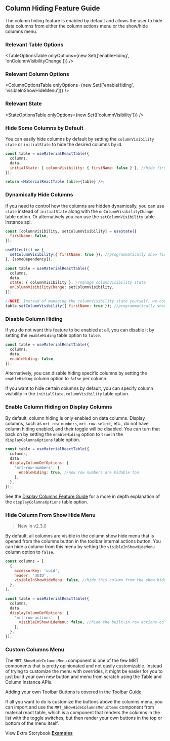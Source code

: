 
<Head>
  <title>{'Column Hiding Guide - Material React Table V2 Docs'}</title>
  <meta
    name="description"
    content="How to use, customize, or disable column hiding and visibility features of Material React Table"
  />
</Head>

## Column Hiding Feature Guide

The column hiding feature is enabled by default and allows the user to hide data columns from either the column actions menu or the show/hide columns menu.

### Relevant Table Options

<TableOptionsTable
  onlyOptions={new Set(['enableHiding', 'onColumnVisibilityChange'])}
/>

### Relevant Column Options

<ColumnOptionsTable
  onlyOptions={new Set(['enableHiding', 'visibleInShowHideMenu'])}
/>

### Relevant State

<StateOptionsTable onlyOptions={new Set(['columnVisibility'])} />

### Hide Some Columns by Default

You can easily hide columns by default by setting the `columnVisibility` `state` or `initialState` to hide the desired columns by id.

```jsx
const table = useMaterialReactTable({
  columns,
  data,
  initialState: { columnVisibility: { firstName: false } }, //hide firstName column by default
});

return <MaterialReactTable table={table} />;
```

### Dynamically Hide Columns

If you need to control how the columns are hidden dynamically, you can use `state` instead of `initialState` along with the `onColumnVisibilityChange` table option. Or alternatively you can use the `setColumnVisibility` table instance api.

```jsx
const [columnVisibility, setColumnVisibility] = useState({
  firstName: false,
});

useEffect(() => {
  setColumnVisibility({ firstName: true }); //programmatically show firstName column
}, [someDependency]);

const table = useMaterialReactTable({
  columns,
  data,
  state: { columnVisibility }, //manage columnVisibility state
  onColumnVisibilityChange: setColumnVisibility,
});

//NOTE: Instead of managing the columnVisibility state yourself, we could call a table instance api
table.setColumnVisibility({ firstName: true }); //programmatically show firstName column
```

### Disable Column Hiding

If you do not want this feature to be enabled at all, you can disable it by setting the `enableHiding` table option to `false`.

```jsx
const table = useMaterialReactTable({
  columns,
  data,
  enableHiding: false,
});
```

Alternatively, you can disable hiding specific columns by setting the `enableHiding` column option to `false` per column.

If you want to hide certain columns by default, you can specify column visibility in the `initialState.columnVisibility` table option.

<Example />

### Enable Column Hiding on Display Columns

By default, column hiding is only enabled on data columns. Display columns, such as `mrt-row-numbers`, `mrt-row-select`, etc., do not have column hiding enabled, and their toggle will be disabled. You can turn that back on by setting the `enableHiding` option to `true` in the `displayColumnsOptions` table option.

```jsx
const table = useMaterialReactTable({
  columns,
  data,
  displayColumnDefOptions: {
    'mrt-row-numbers': {
      enableHiding: true, //now row numbers are hidable too
    },
  },
});
```

See the [Display Columns Feature Guide](/docs/guides/display-columns#display-column-definition-options-prop) for a more in depth explanation of the `displayColumnsOptions` table option.

### Hide Column From Show Hide Menu

> New in v2.3.0

By default, all columns are visible in the column show hide menu that is opened from the columns button in the toolbar internal actions button. You can hide a column from this menu by setting the `visibleInShowHideMenu` column option to `false`.

```jsx
const columns = [
  {
    accessorKey: 'uuid',
    header: 'UUID',
    visibleInShowHideMenu: false, //hide this column from the show hide menu, but still show the column in the table
  },
];

const table = useMaterialReactTable({
  columns,
  data,
  displayColumnDefOptions: {
    'mrt-row-actions': {
      visibleInShowHideMenu: false, //hide the built-in row actions column from the show hide menu
    },
  },
});
```

### Custom Columns Menu

The `MRT_ShowHideColumnsMenu` component is one of the few MRT components that is pretty opinionated and not easily customizable. Instead of trying to customize the menu with overrides, it might be easier for you to just build your own new button and menu from scratch using the Table and Column Instance APIs.

Adding your own Toolbar Buttons is covered in the [Toolbar Guide](/docs/guides/toolbar-customization#customize-built-in-internal-toolbar-button-area)

If all you want to do is customize the buttons above the columns menu, you can import and use the `MRT_ShowHideColumnsMenuItems` component from material react table, which is a component that renders the columns in the list with the toggle switches, but then render your own buttons in the top or bottom of the menu itself.

View Extra Storybook **[Examples](https://www.material-react-table.dev/?path=/story/features-column-hiding-examples)**
